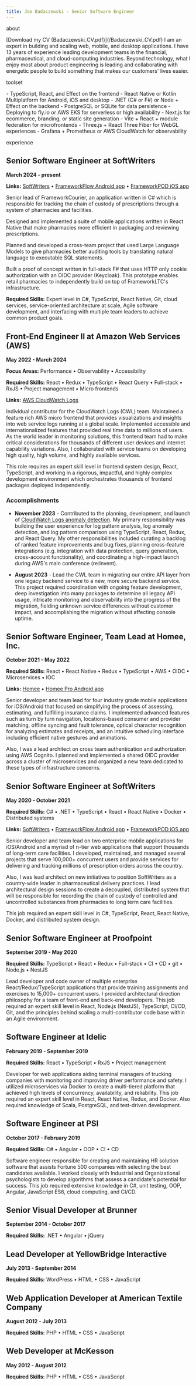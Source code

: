 ```yaml
---
title: Joe Badaczewski - Senior Software Engineer
---
```


<SectionHeading>about</SectionHeading>

<span className="font-mono">
[Download my CV (Badaczewski_CV.pdf)](/Badaczewski_CV.pdf)
</span>

<span className="font-mono">
I am an expert in building and scaling web, mobile, and desktop applications. I have 13 years of experience leading development teams in the financial, pharmaceutical, and cloud-computing industries. Beyond technology, what I enjoy most about product engineering is leading and collaborating with energetic people to build something that makes our customers' lives easier.
</span>

<SectionHeading>toolset</SectionHeading>

<span className="font-mono">
- TypeScript, React, and Effect on the frontend
- React Native or Kotlin Multiplatform for Android, iOS and desktop
- .NET (C# or F#) or Node + Effect on the backend
- PostgreSQL or SQLite for data persistence
- Deploying to fly.io or AWS EKS for serverless or high availability
- Next.js for ecommerce, branding, or static site generation
- Vite + React + module federation for microfrontends
- Three.js + React Three Fiber for WebGL experiences
- Grafana + Prometheus or AWS CloudWatch for observability
</span>

<SectionHeading>experience</SectionHeading>

## Senior Software Engineer at SoftWriters
**March 2024 - present**

**Links:** [SoftWriters](https://frameworkltc.com/) • [FrameworkFlow Android app](https://play.google.com/store/apps/details?id=com.frameworkflow&hl=en_US&gl=US) • [FrameworkPOD iOS app](https://apps.apple.com/us/app/frameworkpod/id1581605792)

Senior lead of FrameworkCourier, an application written in C# which is responsible for tracking the chain of custody of prescriptions through a system of pharmacies and facilities.

Designed and implemented a suite of mobile applications written in React Native that make pharmacies more efficient in packaging and reviewing prescriptions.

Planned and developed a cross-team project that used Large Language Models to give pharmacies better auditing tools by translating natural language to executable SQL statements.

Built a proof of concept written in full-stack F# that uses HTTP only cookie authorization with an OIDC provider (Keycloak). This prototype enables retail pharmacies to independently build on top of FrameworkLTC's infrastructure.

**Required Skills:** Expert level in C#, TypeScript, React Native, Git, cloud services, service-oriented architecture at scale, Agile software development, and interfacing with multiple team leaders to achieve common product goals.

<div className="border-t-2 border-dotted border-(--color-primary-500) py-4 mt-4"></div>

## Front-End Engineer II at Amazon Web Services (AWS)
**May 2022 - March 2024**

**Focus Areas:** Performance • Observability • Accessibility

**Required Skills:** React • Redux • TypeScript • React Query • Full-stack • RxJS • Project management • Micro frontends

**Links:** [AWS CloudWatch Logs](https://docs.aws.amazon.com/AmazonCloudWatch/latest/logs/WhatIsCloudWatchLogs.html)

Individual contributor for the CloudWatch Logs (CWL) team. Maintained a feature rich AWS micro frontend that provides visualizations and insights into web service logs running at a global scale. Implemented accessible and internationalized features that provided real time data to millions of users. As the world leader in monitoring solutions, this frontend team had to make critical considerations for thousands of different user devices and internet capability variations. Also, I collaborated with service teams on developing high quality, high volume, and highly available services.

This role requires an expert skill level in frontend system design, React, TypeScript, and working in a rigorous, impactful, and highly complex development environment which orchestrates thousands of frontend packages deployed independently.

### Accomplishments

- **November 2023** - Contributed to the planning, development, and launch of [CloudWatch Logs anomaly detection](https://docs.aws.amazon.com/AmazonCloudWatch/latest/logs/LogsAnomalyDetection.html). My primary responsibility was building the user experience for log pattern analysis, log anomaly detection, and log pattern comparison using TypeScript, React, Redux, and React Query. My other responsibilities included curating a backlog of ranked feature improvements and bug fixes, planning cross-feature integrations (e.g. integration with data protection, query generation, cross-account functionality), and coordinating a high-impact launch during AWS's main conference (re:Invent).

- **August 2023** - Lead the CWL team in migrating our entire API layer from one legacy backend service to a new, more secure backend service. This project required coordination with ongoing feature development, deep investigation into many packages to determine all legacy API usage, intricate monitoring and observability into the progress of the migration, fielding unknown service differences without customer impact, and accomplishing the migration without affecting console uptime.

<div className="border-t-2 border-dotted border-(--color-primary-500) py-4 mt-4"></div>

## Senior Software Engineer, Team Lead at Homee, Inc.
**October 2021 - May 2022**

**Required Skills:** React • React Native • Redux • TypeScript • AWS • OIDC • Microservices • IOC

**Links:** [Homee](https://www.homee.com/) • [Homee Pro Android app](https://play.google.com/store/apps/details?id=homee.provider.droid&hl=en_US&gl=US)

Senior developer and team lead for four industry grade mobile applications for iOS/Android that focused on simplifying the process of assessing, estimating, and fulfilling insurance claims. I implemented advanced features such as turn by turn navigation, locations-based consumer and provider matching, offline syncing and fault tolerance, optical character recognition for analyzing estimates and receipts, and an intuitive scheduling interface including efficient native gestures and animations.

Also, I was a lead architect on cross team authentication and authorization using AWS Cognito. I planned and implemented a shared OIDC provider across a cluster of microservices and organized a new team dedicated to these types of infrastructure concerns.

<div className="border-t-2 border-dotted border-(--color-primary-500) py-4 mt-4"></div>

## Senior Software Engineer at SoftWriters
**May 2020 - October 2021**

**Required Skills:** C# • .NET • TypeScript • React • React Native • Docker • Distributed systems

**Links:** [SoftWriters](https://frameworkltc.com/) • [FrameworkFlow Android app](https://play.google.com/store/apps/details?id=com.frameworkflow&hl=en_US&gl=US) • [FrameworkPOD iOS app](https://apps.apple.com/us/app/frameworkpod/id1581605792)

Senior developer and team lead on two enterprise mobile applications for iOS/Android and a myriad of n-tier web applications that support thousands of long-term care facilities. I developed, maintained, and managed several projects that serve 100,000+ concurrent users and provide services for delivering and tracking millions of prescription orders across the country.

Also, I was lead architect on new initiatives to position SoftWriters as a country-wide leader in pharmaceutical delivery practices. I lead architectural design sessions to create a decoupled, distributed system that will be responsible for recording the chain of custody of controlled and uncontrolled substances from pharmacies to long term care facilities.

This job required an expert skill level in C#, TypeScript, React, React Native, Docker, and distributed system design.

<div className="border-t-2 border-dotted border-(--color-primary-500) py-4 mt-4"></div>

## Senior Software Engineer at Proofpoint
**September 2019 - May 2020**

**Required Skills:** TypeScript • React • Redux • Full-stack • CI • CD • git • Node.js • NestJS

Lead developer and code owner of multiple enterprise React/Redux/TypeScript applications that provide training assignments and exercises to 15,000+ concurrent users. I provided architectural direction philosophy for a team of front-end and back-end developers. This job required an expert skill level in React, Node.js (NestJS), TypeScript, CI/CD, Git, and the principles behind scaling a multi-contributor code base within an Agile environment.

<div className="border-t-2 border-dotted border-(--color-primary-500) py-4 mt-4"></div>

## Software Engineer at Idelic
**February 2019 - September 2019**

**Required Skills:** React • TypeScript • RxJS • Project management

Developer for web applications aiding terminal managers of trucking companies with monitoring and improving driver performance and safety. I utilized microservices via Docker to create a multi-tiered platform that achieved high levels of concurrency, availability, and reliability. This job required an expert skill level in React, React Native, Redux, and Docker. Also required knowledge of Scala, PostgreSQL, and test-driven development.

<div className="border-t-2 border-dotted border-(--color-primary-500) py-4 mt-4"></div>

## Software Engineer at PSI
**October 2017 - February 2019**

**Required Skills:** C# • Angular • OOP • CI • CD

Software engineer responsible for creating and maintaining HR solution software that assists Fortune 500 companies with selecting the best candidates available. I worked closely with Industrial and Organizational psychologists to develop algorithms that assess a candidate's potential for success. This job required extensive knowledge in C#, unit testing, OOP, Angular, JavaScript ES6, cloud computing, and CI/CD.

<div className="border-t-2 border-dotted border-(--color-primary-500) py-4 mt-4"></div>

## Senior Visual Developer at Brunner
**September 2014 - October 2017**

**Required Skills:** .NET • Angular • jQuery

<div className="border-t-2 border-dotted border-(--color-primary-500) py-4 mt-4"></div>

## Lead Developer at YellowBridge Interactive
**July 2013 - September 2014**

**Required Skills:** WordPress • HTML • CSS • JavaScript

<div className="border-t-2 border-dotted border-(--color-primary-500) py-4 mt-4"></div>

## Web Application Developer at American Textile Company
**August 2012 - July 2013**

**Required Skills:** PHP • HTML • CSS • JavaScript

<div className="border-t-2 border-dotted border-(--color-primary-500) py-4 mt-4"></div>

## Web Developer at McKesson
**May 2012 - August 2012**

**Required Skills:** PHP • HTML • CSS • JavaScript

